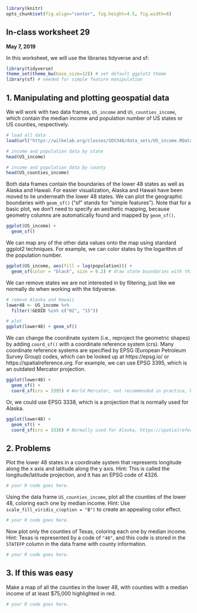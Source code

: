 ```r
library(knitr)
opts_chunk$set(fig.align="center", fig.height=4.5, fig.width=6)
```
## In-class worksheet 29
**May 7, 2019**

In this worksheet, we will use the libraries tidyverse and sf:
```r
library(tidyverse)
theme_set(theme_bw(base_size=12)) # set default ggplot2 theme
library(sf) # needed for simple feature manipulation
```

## 1. Manipulating and plotting geospatial data

We will work with two data frames, `US_income` and `US_counties_income`, which contain the median income and population number of US states or US counties, respectively.

```r
# load all data
load(url("https://wilkelab.org/classes/SDS348/data_sets/US_income.RData"))

# income and population data by state
head(US_income)

# income and population data by county
head(US_counties_income)
```

Both data frames contain the boundaries of the lower 48 states as well as Alaska and Hawaii. For easier visualization, Alaska and Hawaii have been moved to lie underneath the lower 48 states. We can plot the geographic boundaries with `geom_sf()` ("sf" stands for "simple features"). Note that for a basic plot, we don't need to specify an aesthetic mapping, because geometry columns are automatically found and mapped by `geom_sf()`.

```r
ggplot(US_income) + 
  geom_sf() 
```

We can map any of the other data values onto the map using standard ggplot2 techniques. For example, we can color states by the logarithm of the population number.

```r
ggplot(US_income, aes(fill = log(population))) +
  geom_sf(color = "black", size = 0.2) # draw state boundaries with thin black lines
```


We can remove states we are not interested in by filtering, just like we normally do when working with the tidyverse. 

```r
# remove Alaska and Hawaii
lower48 <- US_income %>%
  filter(!GEOID %in% c("02", "15")) 

# plot
ggplot(lower48) + geom_sf()
```

We can change the coordinate system (i.e., reproject the geometric shapes) by adding `coord_sf()` with a coordinate reference system (crs). Many coordinate reference systems are specified by EPSG (European Petroleum Survey Group) codes, which can be looked up at https://epsg.io/ or https://spatialreference.org. For example, we can use EPSG 3395, which is an outdated Mercator projection.

```r
ggplot(lower48) + 
  geom_sf() +
  coord_sf(crs = 3395) # World Mercator, not recommended in practice, https://spatialreference.org/ref/epsg/3395/
```

Or, we could use EPSG 3338, which is a projection that is normally used for Alaska.

```r
ggplot(lower48) + 
  geom_sf() +
  coord_sf(crs = 3338) # Normally used for Alaska, https://spatialreference.org/ref/epsg/nad83-alaska-albers/
```


## 2. Problems

Plot the lower 48 states in a coordinate system that represents longitude along the x axis and latitude along the y axis. Hint: This is called the longitude/latitude projection, and it has an EPSG code of 4326.

```r
# your R code goes here.
```

Using the data frame `US_counties_income`, plot all the counties of the lower 48, coloring each one by median income. Hint: Use `scale_fill_viridis_c(option = "B")` to create an appealing color effect.

```r
# your R code goes here.
```

Now plot only the counties of Texas, coloring each one by median income. Hint: Texas is represented by a code of `"48"`, and this code is stored in the `STATEFP` column in the data frame with county information.

```r
# your R code goes here.
```


## 3. If this was easy

Make a map of all the counties in the lower 48, with counties with a median income of at least $75,000 highlighted in red.

```r
# your R code goes here.
```


